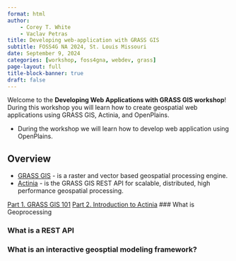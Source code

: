 ```yaml
---
format: html
author: 
    - Corey T. White
    - Vaclav Petras
title: Developing web-application with GRASS GIS 
subtitle: FOSS4G NA 2024, St. Louis Missouri
date: September 9, 2024
categories: [workshop, foss4gna, webdev, grass]
page-layout: full
title-block-banner: true
draft: false
---
```


Welcome to the **Developing Web Applications with GRASS GIS workshop**! During this workshop you will learn how to create geospatial web applications using GRASS GIS, Actinia, and OpenPlains. 

- During the workshop we will learn how to develop web application using OpenPlains.

## Overview

* [GRASS GIS](https://grass.osgeo.org/) - is a raster and vector based geospatial processing engine.
* [Actinia](https://actinia-org.github.io/actinia-core/) - is the GRASS GIS REST API for scalable, distributed, high performance geospatial processing.
<!-- * [OpenPlains: Grasslands]() - is an interactive geospatial modeling framework. -->

[Part 1. GRASS GIS 101](intro_grass.ipynb)
[Part 2. Introduction to Actinia](intro_actinia.ipynb)
### What is Geoprocessing

### What is a REST API

### What is an interactive geosptial modeling framework?


